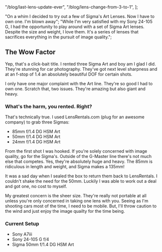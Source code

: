 
  "/blog/last-lens-update-ever",
  "/blog/lens-change-from-3-to-1",
];

  "On a whim I decided to try out a few of Sigma's Art Lenses. Now I have to own one. I'm blown away";
  "While I'm very satisfied with my Sony 24-105 G, I had the opportunity to play around with a set of Sigma Art lenses. Despite the size and weight, I love them. It's a series of lenses that sacrifices everything in the pursuit of image quality.";

## The Wow Factor

Yep, that's a click-bait title. I rented three Sigma Art and boy am I glad I did. They're stunning for car photography. They've got next level sharpness and at an f-stop of 1.4 an absolutely beautiful DOF for certain shots.

I only have one major complaint with the Art line. They're so good I had to own one. Scratch that, two issues. They're amazing but also giant and heavy.

### What's the harm, you rented. Right?

That's technically true. I used LensRentals.com (plug for an awesome company) to grab three Sigmas:

- 85mm f/1.4 DG HSM Art
- 50mm f/1.4 DG HSM Art
- 24mm f/1.4 DG HSM Art

From the first shot I was hooked. If you're solely concerned with image quality, go for the Sigma's. Outside of the G-Master line there's not much else that competes. Yes, they're absolutely huge and heavy. The 85mm is ridiculous in length and weight, and Sigma makes a 135mm!

It was a sad day when I sealed the box to return them back to LensRentals. I couldn't shake the need for the 50mm. Luckily I was able to work out a deal and got one, no cost to myself.

My greatest concern is the sheer size. They're really not portable at all unless you're only concerned in taking one lens with you. Seeing as I'm shooting cars most of the time, I need to be mobile. But, I'll throw caution to the wind and just enjoy the image quailty for the time being.

### Current Setup

- Sony A7iii
- Sony 24-105 G f/4
- Sigma 50mm f/1.4 DG HSM Art
